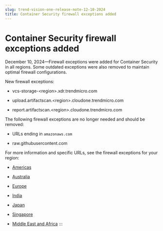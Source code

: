 ```yaml
---
slug: trend-vision-one-release-note-12-10-2024
title: Container Security firewall exceptions added
---
```

# Container Security firewall exceptions added

December 10, 2024—Firewall exceptions were added for Container Security in all regions. Some outdated exceptions were also removed to maintain optimal firewall configurations.

New firewall exceptions:

- vcs-storage-\<region\>.xdr.trendmicro.com

- upload.artifactscan.\<region\>.cloudone.trendmicro.com

- report.artifactscan.\<region\>.cloudone.trendmicro.com

The following firewall exceptions are no longer needed and should be removed:

- URLs ending in `amazonaws.com`

- raw.githubusercontent.com

For more information and specific URLs, see the firewall exceptions for your region:

- [Americas](firewall-americas-all-exceptions.mdx)

- [Australia](firewall-australia-all-exceptions.mdx)

- [Europe](firewall-europe-all-exceptions.mdx)

- [India](firewall-india-all-exceptions.mdx)

- [Japan](firewall-japan-all-exceptions.mdx)

- [Singapore](firewall-singapore-all-global.mdx)

- [Middle East and Africa](firewall-uae-all-exceptions.mdx)
:::
